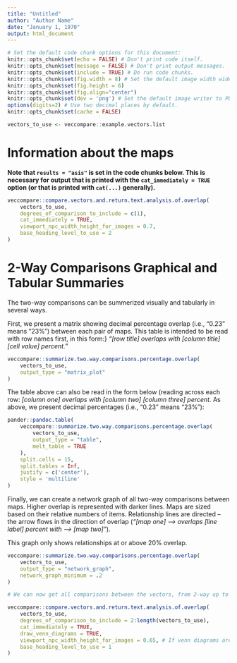 ```yaml
---
title: "Untitled"
author: "Author Name"
date: "January 1, 1970"
output: html_document
---
```


```r
# Set the default code chunk options for this document:
knitr::opts_chunk$set(echo = FALSE) # Don't print code itself.
knitr::opts_chunk$set(message = FALSE) # Don't print output messages.
knitr::opts_chunk$set(include = TRUE) # Do run code chunks.
knitr::opts_chunk$set(fig.width = 8) # Set the default image width wide enough so that it doesn't get cut off.
knitr::opts_chunk$set(fig.height = 6)
knitr::opts_chunk$set(fig.align="center")
knitr::opts_chunk$set(dev = 'png') # Set the default image writer to PDF
options(digits=2) # Use two decimal places by default.
knitr::opts_chunk$set(cache = FALSE)
```

```r
vectors_to_use <- veccompare::example.vectors.list
```

# Information about the maps

**Note that `results = "asis"` is set in the code chunks below. This is necessary for output that is printed with the `cat_immediately = TRUE` option (or that is printed with `cat(...)` generally).**

```r
veccompare::compare.vectors.and.return.text.analysis.of.overlap(
	vectors_to_use,
	degrees_of_comparison_to_include = c(1),
	cat_immediately = TRUE,
	viewport_npc_width_height_for_images = 0.7,
	base_heading_level_to_use = 2
)
```

# 2-Way Comparisons Graphical and Tabular Summaries

The two-way comparisons can be summerized visually and tabularly in several ways.

First, we present a matrix showing decimal percentage overlap (i.e., "0.23" means "23%") between each pair of maps. This table is intended to be read with row names first, in this form:} *"[row title] overlaps with \[column title] \[cell value] percent."*

```r
veccompare::summarize.two.way.comparisons.percentage.overlap(
	vectors_to_use,
	output_type = "matrix_plot"
)
```

The table above can also be read in the form below (reading across each row: *[column one] overlaps with [column two] [column three] percent.* As above, we present decimal percentages (i.e., "0.23" means "23%"):

```r
pander::pandoc.table(
	veccompare::summarize.two.way.comparisons.percentage.overlap(
		vectors_to_use,
		output_type = "table",
		melt_table = TRUE
	),
	split.cells = 15,
	split.tables = Inf,
	justify = c('center'),
	style = 'multiline'
)
```

Finally, we can create a network graph of all two-way comparisons between maps. Higher overlap is represented with darker lines. Maps are sized based on their relative numbers of items. Relationship lines are directed -- the arrow flows in the direction of overlap (*"[map one] --> overlaps [line label] percent with --> [map two]"*).

This graph only shows relationships at or above 20% overlap.

```r
veccompare::summarize.two.way.comparisons.percentage.overlap(
	vectors_to_use,
	output_type = "network_graph",
	network_graph_minimum = .2
)
```

```r

# We can now get all comparisons between the vectors, from 2-way up to 6-way:

veccompare::compare.vectors.and.return.text.analysis.of.overlap(
	vectors_to_use,
	degrees_of_comparison_to_include = 2:length(vectors_to_use),
	cat_immediately = TRUE,
	draw_venn_diagrams = TRUE,
	viewport_npc_width_height_for_images = 0.65, # If venn diagrams are getting cut off, this number can be lowered (for example, to 0.7)
	base_heading_level_to_use = 1
)
```
